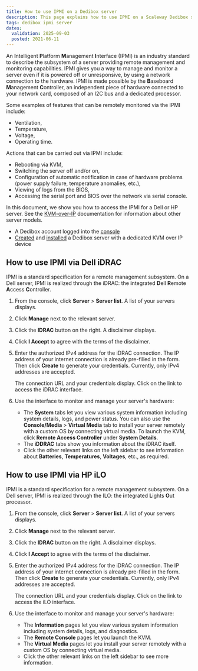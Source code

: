 ```yaml
---
title: How to use IPMI on a Dedibox server
description: This page explains how to use IPMI on a Scaleway Dedibox server
tags: dedibox ipmi server
dates:
  validation: 2025-09-03
  posted: 2021-06-11
---
```




An **I**ntelligent **P**latform **M**anagement **I**nterface (IPMI) is an industry standard to describe the subsystem of a server providing remote management and monitoring capabilities. IPMI gives you a way to manage and monitor a server even if it is powered off or unresponsive, by using a network connection to the hardware. IPMI is made possible by the **B**aseboard **M**anagement **C**ontroller, an independent piece of hardware connected to your network card, composed of an I2C bus and a dedicated processor.

Some examples of features that can be remotely monitored via the IPMI include:

  - Ventilation,
  - Temperature,
  - Voltage,
  - Operating time.

Actions that can be carried out via IPMI include:

  - Rebooting via KVM,
  - Switching the server off and/or on,
  - Configuration of automatic notification in case of hardware problems (power supply failure, temperature anomalies, etc.),
  - Viewing of logs from the BIOS,
  - Accessing the serial port and BIOS over the network via serial console.

In this document, we show you how to access the IPMI for a Dell or HP server. See the [KVM-over-IP](/dedibox-kvm-over-ip/) documentation for information about other server models.

<Requirements />

- A Dedibox account logged into the [console](https://console.online.net)
- [Created](/dedibox/how-to/order-a-server/) and [installed](/dedibox/how-to/install-a-server/) a Dedibox server with a dedicated KVM over IP device

## How to use IPMI via Dell iDRAC

IPMI is a standard specification for a remote management subsystem. On a Dell server, IPMI is realized through the iDRAC: the **i**ntegrated **D**ell **R**emote **A**ccess **C**ontroller.

1. From the console, click **Server** > **Server list**. A list of your servers displays.
2. Click **Manage** next to the relevant server.
3. Click the **IDRAC** button on the right. A disclaimer displays.
4. Click **I Accept** to agree with the terms of the disclaimer.
5. Enter the authorized IPv4 address for the iDRAC connection. The IP address of your internet connection is already pre-filled in the form. Then click **Create** to generate your credentials.
    <Message type="note">
      Currently, only IPv4 addresses are accepted.
    </Message>

    The connection URL and your credentials display. Click on the link to access the iDRAC interface.

    <Lightbox image={image} alt="" />
6. Use the interface to monitor and manage your server's hardware:
    - The **System** tabs let you view various system information including system details, logs, and power status. You can also use the **Console/Media** > **Virtual Media** tab to install your server remotely with a custom OS by connecting virtual media. To launch the KVM, click **Remote Access Controller** under **System Details**.
    - The **iDDRAC** tabs show you information about the iDRAC itself.
    - Click the other relevant links on the left sidebar to see information about **Batteries**, **Temperatures**, **Voltages**, etc., as required.

## How to use IPMI via HP iLO

IPMI is a standard specification for a remote management subsystem. On a Dell server, IPMI is realized through the ILO: the **i**ntegrated **L**ights **O**ut processor.

1. From the console, click **Server** > **Server list**. A list of your servers displays.
2. Click **Manage** next to the relevant server.
3. Click the **IDRAC** button on the right. A disclaimer displays.
4. Click **I Accept** to agree with the terms of the disclaimer.
5. Enter the authorized IPv4 address for the iDRAC connection. The IP address of your internet connection is already pre-filled in the form. Then click **Create** to generate your credentials.
    <Message type="note">
      Currently, only IPv4 addresses are accepted.
    </Message>

    The connection URL and your credentials display. Click on the link to access the iLO interface.

    <Lightbox image={image2} alt="" />
6. Use the interface to monitor and manage your server's hardware:
    - The **Information** pages let you view various system information including system details, logs, and diagnostics.
    - The **Remote Console** pages let you launch the KVM.
    - The **Virtual Media** pages let you install your server remotely with a custom OS by connecting virtual media.
    - Click the other relevant links on the left sidebar to see more information.


